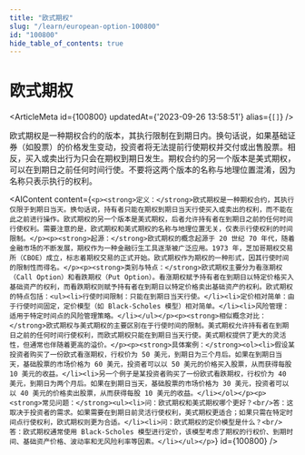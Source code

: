 ```yaml
---
title: "欧式期权"
slug: "/learn/european-option-100800"
id: "100800"
hide_table_of_contents: true
---
```



# 欧式期权

<ArticleMeta id={100800} updatedAt={'2023-09-26 13:58:51'} alias={`[]`} />
<div className='border-solid border-b border-t-0 my-4 border-[var(--ifm-color-gray-300)]' />

欧式期权是一种期权合约的版本，其执行限制在到期日内。换句话说，如果基础证券（如股票）的价格发生变动，投资者将无法提前行使期权并交付或出售股票。相反，买入或卖出行为只会在期权到期日发生。期权合约的另一个版本是美式期权，可以在到期日之前任何时间行使。不要将这两个版本的名称与地理位置混淆，因为名称只表示执行的权利。

<AIContent content={`<p><strong>定义：</strong>欧式期权是一种期权合约，其执行仅限于到期日当天。换句话说，持有者只能在期权到期日当天行使买入或卖出的权利，而不能在此之前进行操作。欧式期权的另一个版本是美式期权，后者允许持有者在到期日之前的任何时间行使权利。需要注意的是，欧式期权和美式期权的名称与地理位置无关，仅表示行使权利的时间限制。</p><p><strong>起源：</strong>欧式期权的概念起源于 20 世纪 70 年代，随着金融市场的不断发展，期权作为一种金融衍生工具逐渐被广泛应用。1973 年，芝加哥期权交易所（CBOE）成立，标志着期权交易的正式开始。欧式期权作为期权的一种形式，因其行使时间的限制性而得名。</p><p><strong>类别与特点：</strong>欧式期权主要分为看涨期权（Call Option）和看跌期权（Put Option）。看涨期权赋予持有者在到期日以特定价格买入基础资产的权利，而看跌期权则赋予持有者在到期日以特定价格卖出基础资产的权利。欧式期权的特点包括：<ul><li>行使时间限制：只能在到期日当天行使。</li><li>定价相对简单：由于行使时间固定，定价模型（如 Black-Scholes 模型）相对简单。</li><li>风险管理：适用于特定时间点的风险管理策略。</li></ul></p><p><strong>相似概念对比：</strong>欧式期权与美式期权的主要区别在于行使时间的限制。美式期权允许持有者在到期日之前的任何时间行使权利，而欧式期权只能在到期日当天行使。美式期权提供了更大的灵活性，但通常也伴随着更高的溢价。</p><p><strong>具体案例：</strong><ol><li>假设某投资者购买了一份欧式看涨期权，行权价为 50 美元，到期日为三个月后。如果在到期日当天，基础股票的市场价格为 60 美元，投资者可以以 50 美元的价格买入股票，从而获得每股 10 美元的收益。</li><li>另一个例子是某投资者购买了一份欧式看跌期权，行权价为 40 美元，到期日为两个月后。如果在到期日当天，基础股票的市场价格为 30 美元，投资者可以以 40 美元的价格卖出股票，从而获得每股 10 美元的收益。</li></ol></p><p><strong>常见问题：</strong><ul><li>问：欧式期权和美式期权哪个更好？<br/>答：这取决于投资者的需求。如果需要在到期日前灵活行使权利，美式期权更适合；如果只需在特定时间点行使权利，欧式期权则更为合适。</li><li>问：欧式期权的定价模型是什么？<br/>答：欧式期权通常使用 Black-Scholes 模型进行定价，该模型考虑了期权的行权价、到期时间、基础资产价格、波动率和无风险利率等因素。</li></ul></p>`} id={100800} />
